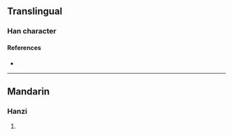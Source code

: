 {{character info/new}}
==Translingual==

===Han character===
{{Han char|rn=94|rad=犬|as=06|sn=9|four=42213|canj=KHLMO|ids=⿰犭兆}}

====References====
* {{Han ref|kx=0710.080|dkj=20368|dj=1122.140|hdz=21345.030|uh=72E3|ud=29411|bh=CFC5|bd=53189}}

----

==Mandarin==

===Hanzi===
{{cmn-hanzi|pin=[[zhào]] ([[zhao4]])|wg=chao<sup>4</sup>}}

# {{defn|lang=cmn|sort=犬06}}